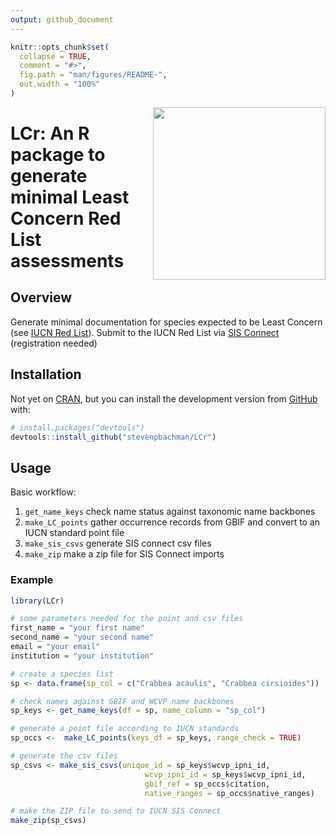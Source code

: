 ```yaml
---
output: github_document
---
```


```r
knitr::opts_chunk$set(
  collapse = TRUE,
  comment = "#>",
  fig.path = "man/figures/README-",
  out.width = "100%"
)
```
<a href="https://matildabrown.github.io/rWCVP/"><img src="man/figures/logo.png" align="right" height="276"/></a>   

# LCr: An R package to generate minimal Least Concern Red List assessments

## Overview

Generate minimal documentation for species expected to be Least Concern (see [IUCN Red List](https://www.iucnredlist.org/)). Submit to the IUCN Red List via [SIS Connect](https://connect.iucnredlist.org/) (registration needed)

## Installation

Not yet on [CRAN](https://CRAN.R-project.org), but you can install the development version from [GitHub](https://github.com/) with:

``` r
# install.packages("devtools")
devtools::install_github("stevenpbachman/LCr")
```

## Usage

Basic workflow:

1.  `get_name_keys` check name status against taxonomic name backbones
2.  `make_LC_points` gather occurrence records from GBIF and convert to an IUCN standard point file
3.  `make_sis_csvs` generate SIS connect csv files
4.  `make_zip` make a zip file for SIS Connect imports

### Example

```r
library(LCr)

# some parameters needed for the point and csv files
first_name = "your first name"
second_name = "your second name"
email = "your email"
institution = "your institution"

# create a species list
sp <- data.frame(sp_col = c("Crabbea acaulis", "Crabbea cirsioides"))

# check names against GBIF and WCVP name backbones 
sp_keys <- get_name_keys(df = sp, name_column = "sp_col")

# generate a point file according to IUCN standards
sp_occs <-  make_LC_points(keys_df = sp_keys, range_check = TRUE)

# generate the csv files
sp_csvs <- make_sis_csvs(unique_id = sp_keys$wcvp_ipni_id,
                              wcvp_ipni_id = sp_keys$wcvp_ipni_id,
                              gbif_ref = sp_occs$citation,
                              native_ranges = sp_occs$native_ranges)

# make the ZIP file to send to IUCN SIS Connect
make_zip(sp_csvs)

```
